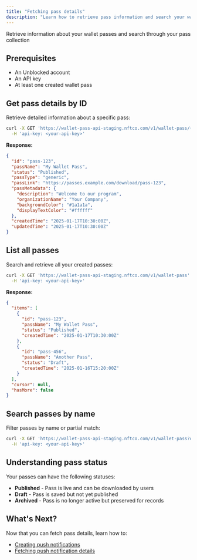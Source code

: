 ```yaml
---
title: "Fetching pass details"
description: "Learn how to retrieve pass information and search your wallet passes"
---
```


Retrieve information about your wallet passes and search through your pass collection

## Prerequisites

- An Unblocked account
- An API key
- At least one created wallet pass

## Get pass details by ID

Retrieve detailed information about a specific pass:

```bash
curl -X GET 'https://wallet-pass-api-staging.nftco.com/v1/wallet-pass/{passId}' \
  -H 'api-key: <your-api-key>'
```

**Response:**
```json
{
  "id": "pass-123",
  "passName": "My Wallet Pass",
  "status": "Published",
  "passType": "generic",
  "passLink": "https://passes.example.com/download/pass-123",
  "passMetadata": {
    "description": "Welcome to our program",
    "organizationName": "Your Company",
    "backgroundColor": "#1a1a1a",
    "displayTextColor": "#ffffff"
  },
  "createdTime": "2025-01-17T10:30:00Z",
  "updatedTime": "2025-01-17T10:30:00Z"
}
```

## List all passes

Search and retrieve all your created passes:

```bash
curl -X GET 'https://wallet-pass-api-staging.nftco.com/v1/wallet-pass' \
  -H 'api-key: <your-api-key>'
```

**Response:**
```json
{
  "items": [
    {
      "id": "pass-123",
      "passName": "My Wallet Pass",
      "status": "Published",
      "createdTime": "2025-01-17T10:30:00Z"
    },
    {
      "id": "pass-456", 
      "passName": "Another Pass",
      "status": "Draft",
      "createdTime": "2025-01-16T15:20:00Z"
    }
  ],
  "cursor": null,
  "hasMore": false
}
```

## Search passes by name

Filter passes by name or partial match:

```bash
curl -X GET 'https://wallet-pass-api-staging.nftco.com/v1/wallet-pass?query=loyalty' \
  -H 'api-key: <your-api-key>'
```

## Understanding pass status

Your passes can have the following statuses:

- **Published** - Pass is live and can be downloaded by users
- **Draft** - Pass is saved but not yet published
- **Archived** - Pass is no longer active but preserved for records

## What's Next?

Now that you can fetch pass details, learn how to:

- [Creating push notifications](/documentation/creating-push-notifications)
- [Fetching push notification details](/documentation/fetching-push-notification-details) 
